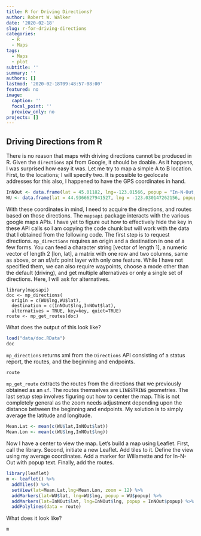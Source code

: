 ```yaml
---
title: R for Driving Directions?
author: Robert W. Walker
date: '2020-02-18'
slug: r-for-driving-directions
categories:
  - R
  - Maps
tags:
  - Maps
  - plot
subtitle: ''
summary: ''
authors: []
lastmod: '2020-02-18T09:48:57-08:00'
featured: no
image: 
  caption: ''
  focal_point: ''
  preview_only: no
projects: []
---
```


## Driving Directions from R

There is no reason that maps with driving directions cannot be produced in R.  Given the `directions` api from Google, it should be doable.  As it happens, I was surprised how easy it was.  Let me try to map a simple A to B location.  First, to the locations; I will specify two.  It is possible to geolocate addresses for this also, I happened to have the GPS coordinates in hand.

```r
InNOut <- data.frame(lat = 45.01182, lng=-123.01566, popup = "In-N-Out, Keizer")
WU <- data.frame(lat = 44.9366627941527, lng = -123.030147262156, popup = "Willamette University")
```

With these coordinates in mind, I need to acquire the directions, and routes based on those directions.  The `mapsapi` package interacts with the various google maps APIs.  I have yet to figure out how to effectively hide the key in these API calls so I am copying the code chunk but will work with the data that I obtained from the following code.  The first step is to request directions.  `mp_directions` requires an origin and a destination in one of a few forms.  You can feed a character string [vector of length 1], a numeric vector of length 2 [lon, lat], a matrix with one row and two columns, same as above, or an sf/sfc point layer with only one feature.  While I have not specified them, we can also require waypoints, choose a mode other than the default (driving), and get multiple alternatives or only a single set of directions.  Here, I will ask for alternatives.

```
library(mapsapi)
doc <- mp_directions(
  origin = c(WU$lng,WU$lat),
  destination = c(InNOut$lng,InNOut$lat),
  alternatives = TRUE, key=key, quiet=TRUE)
route <- mp_get_routes(doc)
```

What does the output of this look like?

```r
load("data/doc.RData")
doc
```

`mp_directions` returns xml from the `Directions` API consisting of a status report, the routes, and the beginning and endpoints.

```r
route
```

`mp_get_route` extracts the routes from the directions that we previously obtained as an `sf`.  The routes themselves are `LINESTRING` geometries.  The last setup step involves figuring out how to center the map.  This is not completely general as the zoom needs adjustment depending upon the distance between the beginning and endpoints.  My solution is to simply average the latitude and longitude.

```r
Mean.Lat <- mean(c(WU$lat,InNOut$lat))
Mean.Lon <- mean(c(WU$lng,InNOut$lng))
```

Now I have a center to view the map.  Let's build a map using Leaflet.  First, call the library.  Second, initiate a new Leaflet.  Add tiles to it.  Define the view using my average coordinates.  Add a marker for Willamette and for In-N-Out with popup text.  Finally, add the routes.

```r
library(leaflet)
m <- leaflet() %>% 
  addTiles() %>% 
  setView(lat=Mean.Lat,lng=Mean.Lon, zoom = 12) %>% 
  addMarkers(lat=WU$lat, lng=WU$lng, popup = WU$popup) %>% 
  addMarkers(lat=InNOut$lat, lng=InNOut$lng, popup = InNOut$popup) %>%  
  addPolylines(data = route)
```

What does it look like?

```r
m
```
